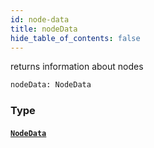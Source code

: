 ```yaml
---
id: node-data
title: nodeData
hide_table_of_contents: false
---
```



returns information about nodes

```graphql
nodeData: NodeData
```


### Type

#### [`NodeData`](/mainnet/api/graphql/objects/node-data)






